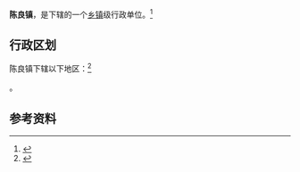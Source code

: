 {{中国乡级行政区|32/09/23/102/000}}

'''陈良镇'''，是{{PRC admin/fullname|32/09/23/102/000|3}}下辖的一个[[乡镇|乡镇]]级行政单位。<ref>{{PRC admin/ref sgc|{{PRC admin/parent|32/09/23/102/000}}}}</ref>

== 行政区划 ==

陈良镇下辖以下地区：<ref>{{PRC admin/ref sgc|32/09/23/102/000}}</ref>

{{PRC admin/children|32/09/23/102/000}}。

== 参考资料 ==

{{reflist}}

{{行政区划小作品}}
{{PRC admin/navcat|32/09/23/102/000}}